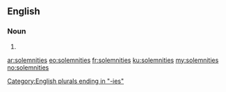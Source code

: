 ==English==

===Noun===
{{head|en}}

# {{plural of|solemnity}}

[[Category:English plurals ending in "-ies"]]

[[ar:solemnities]]
[[eo:solemnities]]
[[fr:solemnities]]
[[ku:solemnities]]
[[my:solemnities]]
[[no:solemnities]]